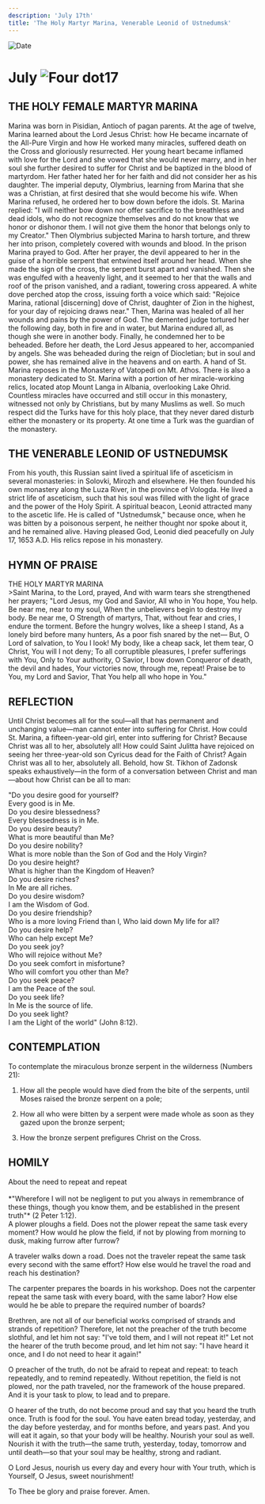 ```yaml
---
description: 'July 17th'
title: 'The Holy Martyr Marina, Venerable Leonid of Ustnedumsk'
---
```


<CustomPaginator />
<RunningHead />

<Image src="/title-imprint.png" height={68} width={50} alt="Date" className="title-imprint"/>

# <div id="date">July <Image className="four-dot" src="/four-dot.png" height={15} width={15} alt="Four dot" />17</div>

## THE HOLY FEMALE MARTYR MARINA

Marina was born in Pisidian, Antioch of pagan parents. At the age of twelve, Marina learned about the Lord Jesus Christ: how He became incarnate of the All-Pure Virgin and how He worked many miracles, suffered death on the Cross and gloriously resurrected. Her young heart became inflamed with love for the Lord and she vowed that she would never marry, and in her soul she further desired to suffer for Christ and be baptized in the blood of martyrdom. Her father hated her for her faith and did not consider her as his daughter. The imperial deputy, Olymbrius, learning from Marina that she was a Christian, at first desired that she would become his wife. When Marina refused, he ordered her to bow down before the idols. St. Marina replied: "I will neither bow down nor offer sacrifice to the breathless and dead idols, who do not recognize themselves and do not know that we honor or dishonor them. I will not give them the honor that belongs only to my Creator." Then Olymbrius subjected Marina to harsh torture, and threw her into prison, completely covered with wounds and blood. In the prison Marina prayed to God. After her prayer, the devil appeared to her in the guise of a horrible serpent that entwined itself around her head. When she made the sign of the cross, the serpent burst apart and vanished. Then she was engulfed with a heavenly light, and it seemed to her that the walls and roof of the prison vanished, and a radiant, towering cross appeared. A white dove perched atop the cross, issuing forth a voice which said: "Rejoice Marina, rational [discerning] dove of Christ, daughter of Zion in the highest, for your day of rejoicing draws near." Then, Marina was healed of all her wounds and pains by the power of God. The demented judge tortured her the following day, both in fire and in water, but Marina endured all, as though she were in another body. Finally, he condemned her to be beheaded. Before her death, the Lord Jesus appeared to her, accompanied by angels. She was beheaded during the reign of Diocletian; but in soul and power, she has remained alive in the heavens and on earth. A hand of St. Marina reposes in the Monastery of Vatopedi on Mt. Athos. There is also a monastery dedicated to St. Marina with a portion of her miracle-working relics, located atop Mount Langa in Albania, overlooking Lake Ohrid. Countless miracles have occurred and still occur in this monastery, witnessed not only by Christians, but by many Muslims as well. So much respect did the Turks have for this holy place, that they never dared disturb either the monastery or its property. At one time a Turk was the guardian of the monastery.

## THE VENERABLE LEONID OF USTNEDUMSK

From his youth, this Russian saint lived a spiritual life of asceticism in several monasteries: in Solovki, Mirozh and elsewhere. He then founded his own monastery along the Luza River, in the province of Vologda. He lived a strict life of asceticism, such that his soul was filled with the light of grace and the power of the Holy Spirit. A spiritual beacon, Leonid attracted many to the ascetic life. He is called of "Ustnedumsk," because once, when he was bitten by a poisonous serpent, he neither thought nor spoke about it, and he remained alive. Having pleased God, Leonid died peacefully on July 17, 1653 A.D. His relics repose in his monastery.


## HYMN OF PRAISE
<div style={{textAlign:'center', color:'crimson', fontWeight:'bold'}}>
THE HOLY MARTYR MARINA
</div>
>Saint Marina, to the Lord, prayed,  
And with warm tears she strengthened her prayers;  
"Lord Jesus, my God and Savior,  
All who in You hope, You help.  
Be near me, near to my soul,  
When the unbelievers begin to destroy my body.  
Be near me, O Strength of martyrs,  
That, without fear and cries, I endure the torment.  
Before the hungry wolves, like a sheep I stand,  
As a lonely bird before many hunters,  
As a poor fish snared by the net—  
But, O Lord of salvation, to You I look!  
My body, like a cheap sack, let them tear,  
O Christ, You will I not deny;  
To all corruptible pleasures, I prefer sufferings with You,  
Only to Your authority, O Savior, I bow down  
Conqueror of death, the devil and hades,  
Your victories now, through me, repeat!  
Praise be to You, my Lord and Savior,  
That You help all who hope in You."  


## REFLECTION

Until Christ becomes all for the soul—all that has permanent and unchanging value—man cannot enter into suffering for Christ. How could St. Marina, a fifteen-year-old girl, enter into suffering for Christ? Because Christ was all to her, absolutely all! How could Saint Julitta have rejoiced on seeing her three-year-old son Cyricus dead for the Faith of Christ? Again Christ was all to her, absolutely all. Behold, how St. Tikhon of Zadonsk speaks exhaustively—in the form of a conversation between Christ and man—about how Christ can be all to man:

"Do you desire good for yourself?  
Every good is in Me.  
Do you desire blessedness?  
Every blessedness is in Me.  
Do you desire beauty?  
What is more beautiful than Me?  
Do you desire nobility?  
What is more noble than the Son of God and the Holy Virgin?  
Do you desire height?  
What is higher than the Kingdom of Heaven?  
Do you desire riches?  
In Me are all riches.  
Do you desire wisdom?  
I am the Wisdom of God.  
Do you desire friendship?  
Who is a more loving Friend than I, Who laid down My life for all?  
Do you desire help?  
Who can help except Me?  
Do you seek joy?  
Who will rejoice without Me?  
Do you seek comfort in misfortune?  
Who will comfort you other than Me?  
Do you seek peace?  
I am the Peace of the soul.  
Do you seek life?  
In Me is the source of life.  
Do you seek light?  
I am the Light of the world" (John 8:12).  


## CONTEMPLATION

To contemplate the miraculous bronze serpent in the wilderness (Numbers 21):

1. How all the people would have died from the bite of the serpents, until Moses raised the bronze serpent on a pole;

2. How all who were bitten by a serpent were made whole as soon as they gazed upon the bronze serpent;

3. How the bronze serpent prefigures Christ on the Cross.


## HOMILY
<div style={{textAlign:'center', color:'crimson', fontWeight:'bold'}}>
About the need to repeat and repeat
</div>
<br />
<div style={{textAlign:'right'}}>
*"Wherefore I will not be negligent to put you always in remembrance of these things, though you know them, and be established in the present truth"* (2 Peter 1:12).
</div>
A plower ploughs a field. Does not the plower repeat the same task every moment? How would he plow the field, if not by plowing from morning to dusk, making furrow after furrow?

A traveler walks down a road. Does not the traveler repeat the same task every second with the same effort? How else would he travel the road and reach his destination?

The carpenter prepares the boards in his workshop. Does not the carpenter repeat the same task with every board, with the same labor? How else would he be able to prepare the required number of boards?

Brethren, are not all of our beneficial works comprised of strands and strands of repetition? Therefore, let not the preacher of the truth become slothful, and let him not say: "I've told them, and I will not repeat it!" Let not the hearer of the truth become proud, and let him not say: "I have heard it once, and I do not need to hear it again!"

O preacher of the truth, do not be afraid to repeat and repeat: to teach repeatedly, and to remind repeatedly. Without repetition, the field is not plowed, nor the path traveled, nor the framework of the house prepared. And it is your task to plow, to lead and to prepare.

O hearer of the truth, do not become proud and say that you heard the truth once. Truth is food for the soul. You have eaten bread today, yesterday, and the day before yesterday, and for months before, and years past. And you will eat it again, so that your body will be healthy. Nourish your soul as well. Nourish it with the truth—the same truth, yesterday, today, tomorrow and until death—so that your soul may be healthy, strong and radiant.

O Lord Jesus, nourish us every day and every hour with Your truth, which is Yourself, O Jesus, sweet nourishment!

To Thee be glory and praise forever. Amen.